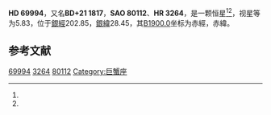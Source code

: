 {{Starbox begin
| name = HD 69994
}}
{{Starbox observe
| epoch = [[J2000.0|J2000.0]]
| constell = {{星座名待查}}<ref name=SIMBAD>{{cite web
 | url=http://simbad.u-strasbg.fr/simbad/sim-id?Ident=HR+3264
 | title =Pulsating variable Star
 | publisher=Centre de Données astronomiques de Strasbourg
 | work=SIMBAD
 | accessdate=2012-07-13}}</ref><ref name=DATA>{{cite web
 | url=http://vizier.u-strasbg.fr/viz-bin/VizieR-5?-out.add=.&-source=5050&-corr=PK=HR&-out.max=9999&HR=3264
 | title=VizieR Detailed Page
 | accessdate=2012-07-13
 | archive-date=2016-03-05
 | archive-url=https://web.archive.org/web/20160305214612/http://vizier.u-strasbg.fr/viz-bin/VizieR-5?-out.add=.&-source=5050&-corr=PK=HR&-out.max=9999&HR=3264
 | dead-url=no
 }}</ref>
| 星官 = 
| ra = {{RA|8|20|21}}<ref name=SIMBAD /><ref name=DATA />
| dec = {{DEC|+20|44|52}}<ref name=SIMBAD /><ref name=DATA />
| appmag_v = 5.83<ref name=SIMBAD /><ref name=DATA />
}}
{{Starbox character
| class = K1III<ref name=SIMBAD /><ref name=DATA />
| b-v = 1.13<ref name=SIMBAD /><ref name=DATA />
| u-b = 1.06<ref name=SIMBAD /><ref name=DATA />
| r-i = <ref name=SIMBAD /><ref name=DATA />
| variable = 
}}
{{Starbox astrometry
| radial_v = 1.06
| prop_mo_ra = -17
| parallax = 
| p_error = 
}}
{{Starbox catalog
| names =BD+21 1817，[[SAO星表|SAO]] 80112，[[HD星表|HD]] 69994，[[HR星表|HR]] 3264}}
{{Starbox reference |Simbad=HR+3264}}
{{Starbox end}}

'''HD 69994'''，又名'''BD+21 1817'''，'''SAO 80112'''、'''HR 3264'''，是一颗恒星<ref name=SIMBAD /><ref name=DATA />，视星等为5.83，位于[[銀道座標系|銀經]]202.85，[[銀道座標系|銀緯]]28.45，其[[B1900.0|B1900.0]]坐标为赤經{{RA|8|14|31}}，赤緯{{DEC|+21|28.45|48}}。

== 参考文献 ==
{{reflist}}

{{star-stub}}

[[Category:HD和HDE天體|69994]]
[[Category:HR天體|3264]]
[[Category:SAO天體|80112]]
[[Category:巨蟹座|Category:巨蟹座]]